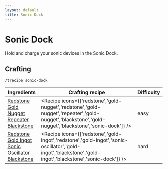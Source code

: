 ```yaml
---
layout: default
title: Sonic Dock
---
```



Sonic Dock
===================

Hold and charge your sonic devices in the Sonic Dock.

## Crafting

`/trecipe sonic-dock`

| Ingredients | Crafting recipe | Difficulty |
| ----------- | --------------- | ------------- |
| [Redstone](https://minecraft.wiki/w/Redstone)<br/>[Gold Nugget](https://minecraft.wiki/w/Gold_Nugget)<br/>[Repeater](https://minecraft.wiki/w/Repeater)<br/>[Blackstone](https://minecraft.wiki/w/Blackstone) | <Recipe icons={['redstone','gold-nugget','redstone','gold-nugget','repeater','gold-nugget','blackstone','gold-nugget','blackstone','sonic-dock']} /> | easy |
| [Redstone](https://minecraft.wiki/w/Redstone)<br/>[Gold Ingot](https://minecraft.wiki/w/Gold_Ingot)<br/>[Sonic Oscillator](/recipes/item-circuits/sonic-oscillator)<br/>[Blackstone](https://minecraft.wiki/w/Blackstone) | <Recipe icons={['redstone','gold-ingot','redstone','gold-ingot','sonic-oscillator','gold-ingot','blackstone','gold-ingot','blackstone','sonic-dock']} /> | hard |
